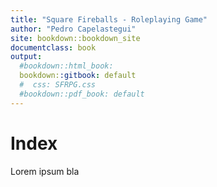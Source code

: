 ```yaml
---
title: "Square Fireballs - Roleplaying Game"
author: "Pedro Capelastegui"
site: bookdown::bookdown_site
documentclass: book
output:
  #bookdown::html_book:
  bookdown::gitbook: default
  #  css: SFRPG.css
  #bookdown::pdf_book: default
---
```


# Index

Lorem ipsum bla

<!-- If you need PDF output, uncomment bookdown::pdf_book above in YAML. You will need a LaTeX installation, e.g., https://yihui.name/tinytex/ -->
